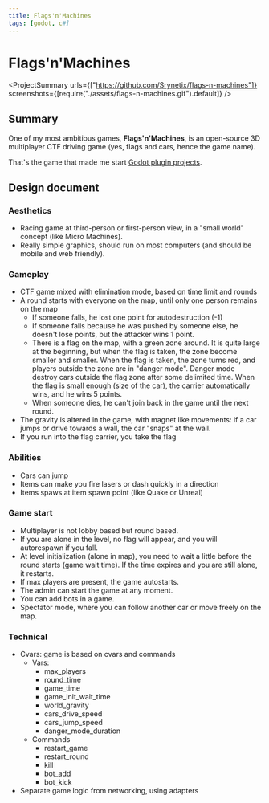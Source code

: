 ```yaml
---
title: Flags'n'Machines
tags: [godot, c#]
---
```


<Back name="Projects" link="../../" />

# Flags'n'Machines

<ProjectSummary
  urls={["https://github.com/Srynetix/flags-n-machines"]}
  screenshots={[require("./assets/flags-n-machines.gif").default]}
/>

## Summary

One of my most ambitious games, **Flags'n'Machines**, is an open-source 3D multiplayer CTF driving game (yes, flags and cars, hence the game name).

That's the game that made me start [Godot plugin projects](../../game-related/my-csharp-godot-plugins).

## Design document

### Aesthetics

- Racing game at third-person or first-person view, in a "small world" concept (like Micro Machines).
- Really simple graphics, should run on most computers (and should be mobile and web friendly).

### Gameplay

- CTF game mixed with elimination mode, based on time limit and rounds
- A round starts with everyone on the map, until only one person remains on the map
  - If someone falls, he lost one point for autodestruction (-1)
  - If someone falls because he was pushed by someone else, he doesn't lose points, but the attacker wins 1 point.
  - There is a flag on the map, with a green zone around. It is quite large at the beginning, but when the flag is taken, the zone become smaller and smaller. When the flag is taken, the zone turns red, and players outside the zone are in "danger mode". Danger mode destroy cars outside the flag zone after some delimited time.
    When the flag is small enough (size of the car), the carrier automatically wins, and he wins 5 points.
  - When someone dies, he can't join back in the game until the next round.
- The gravity is altered in the game, with magnet like movements: if a car jumps or drive towards a wall, the car "snaps" at the wall.
- If you run into the flag carrier, you take the flag

### Abilities

- Cars can jump
- Items can make you fire lasers or dash quickly in a direction
- Items spaws at item spawn point (like Quake or Unreal)

### Game start

- Multiplayer is not lobby based but round based.
- If you are alone in the level, no flag will appear, and you will autorespawn if you fall.
- At level initialization (alone in map), you need to wait a little before the round starts (game wait time). If the time expires and you are still alone, it restarts.
- If max players are present, the game autostarts.
- The admin can start the game at any moment.
- You can add bots in a game.
- Spectator mode, where you can follow another car or move freely on the map.

### Technical

- Cvars: game is based on cvars and commands
  - Vars:
    - max_players
    - round_time
    - game_time
    - game_init_wait_time
    - world_gravity
    - cars_drive_speed
    - cars_jump_speed
    - danger_mode_duration
  - Commands
    - restart_game
    - restart_round
    - kill
    - bot_add
    - bot_kick
- Separate game logic from networking, using adapters
